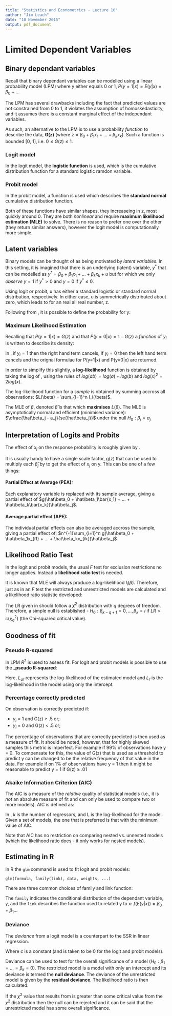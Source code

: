 ```yaml
---
title: "Statistics and Econometrics - Lecture 10"
author: "Jim Leach"
date: "10 November 2015"
output: pdf_document
---
```


# Limited Dependent Variables

## Binary dependant variables

Recall that binary dependant variables can be modelled using a linear probability model (LPM) where y either equals 0 or 1, $P(y = 1 | x) = E(y|x) = \beta_0 + ...$

The LPM has several drawbacks including the fact that predicted values are not constrained from 0 to 1, it violates the assumption of homoskedasticity, and it assumes there is a constant marginal effect of the independant variables.

As such, an alternative to the LPM is to use a probability _function_ to describe the data, __G(z)__ (where $z = \beta_0 + \beta_1x_1 + ... + \beta_kx_k$). Such a function is bounded [0, 1], i.e. $0\leq G(z) \leq 1$.

### Logit model

In the logit model, the __logistic function__ is used, which is the cumulative distribution function for a standard logistic ramdon variable.

\begin{equation} \label{eq:logit}
G(z) = \dfrac{exp(z)}{1+exp(z)}
\end{equation}

### Probit model

In the probit model, a function is used which describes the __standard normal__ cumulative distribution function.

\begin{equation} \label{eq:probit}
G(z) = \Phi(z) = \int_{-\inf}^z \dfrac{1}{\sqrt{2\pi}}exp(-\dfrac{v^2}{2})dv
\end{equation}

Both of these functions have similar shapes, they increaseing in z, most quickly around 0. They are both _nonlinear_ and require __maximum likelihood estimation (MLE)__ to solve. There is no reason to prefer one over the other (they return similar answers), however the logit model is computationally more simple.

## Latent variables

Binary models can be thought of as being motivated by _latent variables_. In this setting, it is imagined that there is an underlying (latent) variable, $y^*$ that can be modelled as $y^* = \beta_0 + \beta_1x_1 + ... + \beta_kx_k + u$ but for which we only _observe_ $y=1$ if $y^* > 0$ and $y=0$ if $y^*\leq 0$. 

Using logit or probit, u has either a standard logistic or standard normal distribution, respectively. In either case, u is symmetrically distributed about zero, which leads to \eqref{eq:equality} for an real all real number, z.

\begin{equation} \label{eq:equality}
1-G(-z) = G(z)
\end{equation}

Following from \eqref{eq:equality}, it is possible to define the probability for y:

\begin{equation} \label{eq:prob}
\begin{split}
P(y = 1 | x) = P(y^* > 0) \\
= P(\beta_0 + \beta_1x_1 + ... + \beta_kx_k + u > 0) \\
= P(u > -(\beta_0 + \beta_1x_1 + ... + \beta_kx_k)) \\
= 1-G[-(\beta_0 + \beta_1x_1 + ... + \beta_kx_k)] \\
= G(\beta_0 + \beta_1x_1 + ... + \beta_kx_k)
\end{split}
\end{equation}

### Maximum Likelihood Estimation

Recalling that $P(y=1|x) = G(z)$ and that $P(y=0|x) = 1-G(z)$ a _function_ of $y_i$ is written to describe its density:

\begin{equation} \label{eq:f_y}
f(y|x_i; \beta) = [G(z_i)]^{y_i}.[1-G(z_i)]^{1-y_i}
\end{equation}

In \eqref{eq:f_y}, if $y_i = 1$ then the right hand term cancels, if $y_i = 0$ then the left hand term cancels and the orignal formulae for P(y=1|x) and P(y=0|x) are returned. 

In order to simplify this slightly, a __log-likelihood__ function is obtained by taking the log of \eqref{eq:f_y}, using the rules of $log(ab) = log(a) + log(b)$ and $log(x)^2 = 2log(x)$.

\begin{equation} \label{eq:ll}
l_i(\beta) = y_i log[G(z_i)] + (1-y_i)[1-G(z_i)]
\end{equation}

The log-likelihood function for a _sample_ is obtained by summing  \eqref{eq:ll} accross all observations: $L(\beta) = \sum_{i=1}^n l_i(\beta)$.

The MLE of $\beta$, denoted $\hat\beta$ is that which __maximises__ $L(\beta)$. The MLE is asymptotically normal and efficient (minimised variance): $\dfrac{\hat\beta_j - a_j}{se(\hat\beta_j)}$ under the null $H_0: \beta_j = a_j$

## Interpretation of Logits and Probits

The effect of $x_j$ on the response probability is roughly given by \eqref{eq:effect}.

\begin{equation} \label{eq:effect}
\Delta\hat{P}(y=1|x)\approx[g(\hat\beta_0 + \hat\beta_1x_1 + ... + \hat\beta_kx_k)\hat\beta_j]\Delta{x_j}
\end{equation}

It is usually handy to have a single scale factor, g(z) that can be used to multiply each $\hat\beta_j$ by to get the effect of $x_j$ on y. This can be one of a few things:

#### Partial Effect at Average (PEA): 

Each explanatory variable is replaced with its sample average, giving a partial effect of $g(\hat\beta_0 + \hat\beta_1\bar{x_1} + ... + \hat\beta_k\bar{x_k})\hat\beta_j$.

#### Average partial effect (APE):

The individual partial effects can also be averaged accross the sample, giving a partial effect of; $n^{-1}\sum_{i=1}^n g(\hat\beta_0 + \hat\beta_1x_{i1} + ... + \hat\beta_kx_{ik})\hat\beta_j$

## Likelihood Ratio Test

In the logit and probit models, the usual $F$ test for exclusion restrictions no longer applies. Instead a __likelihood ratio test__ is needed.

It is known that MLE will always produce a log-likelihood $l_i(\hat\beta)$. Therefore, just as in an $F$ test the restricted and unrestricted models are calculated and a likelihood ratio statistic developed:

\begin{equation} \label{eq:llr}
LR = 2(L_{ur} - L{r}) 
\end{equation}

The LR given in \eqref{eq:llr} should follow a $\chi^2$ distribution with $q$ degrees of freedom. Therefore, a simple null is established - $H_0 : \beta_{k-q+1} = 0, ..., \beta_k = i$ if $LR > c(\chi_q^2)$ (the Chi-squared critical value).

## Goodness of fit

### Pseudo R-squared

In LPM $R^2$ is used to assess fit. For logit and probit models is possible to use the ___pseudo R-squared__:

\begin{equation} \label{eq:psr}
1 - \dfrac{L_{ur}}{L_r}
\end{equation}

Here, $L_{ur}$ represents the log-likelihood of the estimated model and $L_r$ is the log-likelihood in the model using only the intercept. 

### Percentage correctly predicted

On observation is correctly predicted if:

* $y_i$ = 1 and G(z) $\geq$ .5 or;
* $y_i$ = 0 and G(z) < .5 or;

The percentage of observations that are correctly predicted is then used as a measure of fit. It should be noted, however, that for highly skewed samples this metric is imperfect. For example if 99% of observations have y = 0. To compensate for this, the value of G(z) that is used as a threshold to predict y can be changed to be the relative frequency of that value in the data. For example if on 1% of observations have y = 1 then it might be reasonable to predict y = 1 if G(z) $\geq$ .01

### Akaike Information Criterion (AIC)

The AIC is a measure of the _relative_ quality of statistical models (i.e., it is _not_ an absolute measure of fit and can only be used to compare two or more models). AIC is defined as:

\begin{equation} \label{eq:aic}
AIC = 2(k+1) - 2L
\end{equation}

In \eqref{eq:aic}, $k$ is the number of regressors, and L is the log-likelihood for the model. Given a set of models, the one that is preferred is that with the minimum value of AIC.

Note that AIC has no restriction on comparing nested vs. unnested models (which the likelihood ratio does - it only works for nested models).

## Estimating in R

In R the `glm` command is used to fit logit and probit models:

`glm(formula, family(link), data, weights, ...)`

There are three common choices of family and link function:

\begin{center}
  \begin{tabular}{c c c}
   Family & Link & Model \\ \hline
   gaussian & identity & linear regression\\
   binomial & logit, probit & logit, probit model\\
   poisson & log & poisson model
  \end{tabular}
\end{center}

The `family` indicates the conditional distribution of the dependant variable, y, and the `link` describes the function used to related y to x: $f(E(y|x)) = \beta_0 + \beta_1...$

### Deviance

The _deviance_ from a logit model is a counterpart to the SSR in linear regression. 

\begin{equation} \label{eq:dev}
-2L(\hat\beta) + c
\end{equation}

Where $c$ is a constant (and is taken to be 0 for the logit and probit models).

Deviance can be used to test for the overall significance of a model ($H_0 : \beta_1 = ... = \beta_k = 0$). The restricted model is a model with only an intercept and its deviance is termed the __null deviance__. The deviance of the unrestricted model is given by the __residual deviance__. The likelihood ratio is then calculated:

\begin{equation} \label{eq:signif}
LR = 2(L_{ur} - L_r) = deviance_{null} - deviance_{residual}
\end{equation}

If the $\chi^2$ value that results from \eqref{eq:signif} is greater than some critical value from the $\chi^2$ distribution then the null can be rejected and it can be said that the unrestricted model has some overall significance.